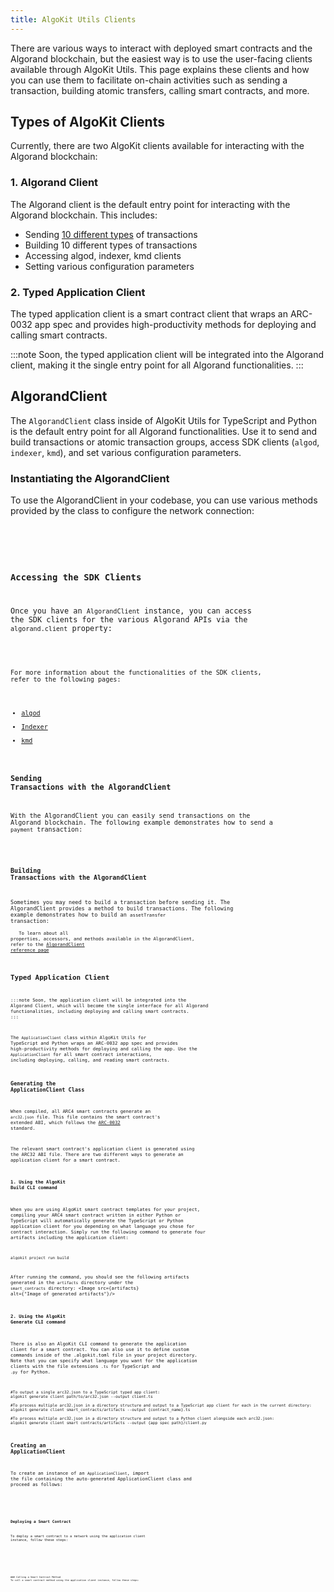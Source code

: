 ```yaml
---
title: AlgoKit Utils Clients
---
```






There are various ways to interact with deployed smart contracts and the Algorand blockchain, but the easiest way is to use the user-facing 
clients available through AlgoKit Utils. This page explains these clients and how you can use them to facilitate on-chain activities such as sending 
a transaction, building atomic transfers, calling smart contracts, and more. 

## Types of AlgoKit Clients
Currently, there are two AlgoKit clients available for interacting with the Algorand blockchain:

### 1. Algorand Client
The Algorand client is the default entry point for interacting with the Algorand blockchain. This includes:
- Sending [10 different types](https://github.com/algorandfoundation/algokit-utils-ts/blob/main/docs/code/classes/types_algorand_client.AlgorandClient.md#send) of transactions
- Building 10 different types of transactions
- Accessing algod,  indexer, kmd clients
- Setting various configuration parameters

### 2. Typed Application Client 
The typed application client is a smart contract client that wraps an ARC-0032 app spec and provides high-productivity 
methods for deploying and calling smart contracts.

:::note
Soon, the typed application client will be integrated into the Algorand client, making it the single entry point for all Algorand functionalities.
:::


## AlgorandClient
The `AlgorandClient` class inside of AlgoKit Utils for TypeScript and Python is the default entry point for all Algorand functionalities.
Use it to send and build transactions or atomic transaction groups, access SDK clients (`algod`, `indexer`, `kmd`), and set various configuration parameters.

### Instantiating the AlgorandClient
To use the AlgorandClient in your codebase, you can use various methods provided by the class to configure the network connection:

<Tabs syncKey="lang">
    <TabItem label="TypeScript" icon="seti:typescript">
        <Code code={networkConfig} lang='ts' />
    </TabItem>
</Tabs>

### Accessing the SDK Clients
Once you have an `AlgorandClient` instance, you can access the SDK clients for the various Algorand APIs via the `algorand.client` property:
<Tabs syncKey="lang">
    <TabItem label="TypeScript" icon="seti:typescript">
        <Code code={sdkclients} lang='ts' />
    </TabItem>
</Tabs>

For more information about the functionalities of the SDK clients, refer to the following pages:
- [algod](https://developer.algorand.org/docs/rest-apis/algod/)
- [Indexer](https://developer.algorand.org/docs/rest-apis/indexer/)
- [kmd](https://developer.algorand.org/docs/rest-apis/kmd/)

### Sending Transactions with the AlgorandClient
With the AlgorandClient you can easily send transactions on the Algorand blockchain. The following example demonstrates how to send a `payment` transaction:
<Tabs syncKey="lang">
    <TabItem label="TypeScript" icon="seti:typescript">
        <Code code={sendTxn} lang='ts' />
    </TabItem>
</Tabs>

### Building Transactions with the AlgorandClient
Sometimes you may need to build a transaction before sending it. The AlgorandClient provides a method to build transactions. The following example demonstrates how to build an `assetTransfer` transaction:
<Tabs syncKey="lang">
    <TabItem label="TypeScript" icon="seti:typescript">
        <Code code={buildTxn} lang='ts' />
    </TabItem>
</Tabs>
To learn about all properties, accessors, and methods available in the AlgorandClient, refer to the [AlgorandClient reference page]( https://github.com/algorandfoundation/algokit-utils-ts/blob/main/docs/code/classes/types_algorand_client.AlgorandClient.md)

## Typed Application Client	

:::note
Soon, the application client will be integrated into the Algorand Client, which will become the single interface for all Algorand functionalities, including deploying and calling smart contracts.
:::

The `ApplicationClient` class within AlgoKit Utils for TypeScript and Python wraps an ARC-0032 app spec and provides high-productivity methods for 
deploying and calling the app. Use the `ApplicationClient` for all smart contract interactions, including deploying, calling, and reading smart contracts.

### Generating the ApplicationClient Class
When compiled, all ARC4 smart contracts generate an `arc32.json` file. This file contains the smart contract's extended ABI, 
which follows the [ARC-0032](https://github.com/algorandfoundation/ARCs/blob/main/ARCs/arc-0032.md) standard. 

The relevant smart contract's application client is generated using the ARC32 ABI file. There are two different ways to 
generate an application client for a smart contract.

#### 1. Using the AlgoKit Build CLI command
When you are using AlgoKit smart contract templates for your project, compiling your ARC4 smart contract written in either Python or TypeScript 
will automatically generate the TypeScript or Python application client for you depending on what language you chose for contract interaction. Simply run the following command to generate four artifacts including the application client:

```shell showLineNumbers=false frame=terminal
algokit project run build
```
After running the command, you should see the following artifacts generated in the `artifacts` directory under the `smart_contracts` directory:
<Image src={artifacts} alt={"Image of generated artifacts"}/>

#### 2. Using the AlgoKit Generate CLI command
There is also an AlgoKit CLI command to generate the application client for a smart contract. You can also use it to define custom commands inside of the .algokit.toml file in your project directory.
Note that you can specify what language you want for the application clients with the file extensions `.ts` for TypeScript and `.py` for Python.

```shell showLineNumbers=false frame=terminal 
#To output a single arc32.json to a TypeScript typed app client: 
algokit generate client path/to/arc32.json --output client.ts

#To process multiple arc32.json in a directory structure and output to a TypeScript app client for each in the current directory: 
algokit generate client smart_contracts/artifacts --output {contract_name}.ts

#To process multiple arc32.json in a directory structure and output to a Python client alongside each arc32.json: 
algokit generate client smart_contracts/artifacts --output {app_spec_path}/client.py
```

### Creating an ApplicationClient
To create an instance of an `ApplicationClient`, import the file containing the auto-generated ApplicationClient class and proceed as follows:
<Tabs syncKey="lang">
    <TabItem label="TypeScript" icon="seti:typescript">
        <Code code={instantiateAppclient} lang='ts' />
    </TabItem>
    <TabItem label="Python" icon="seti:python">
        <Code code={instantiate_appclient} lang='py' />
    </TabItem>
</Tabs>

### Deploying a Smart Contract
To deploy a smart contract to a network using the application client instance, follow these steps:


<Tabs syncKey="lang">
    <TabItem label="TypeScript" icon="seti:typescript">
        <Code code={deployContract} lang='ts' />
    </TabItem>
    <TabItem label="Python" icon="seti:python">
        <Code code={deploy_contract} lang='py' />
    </TabItem>
</Tabs>
### Calling a Smart Contract Method
To call a smart contract method using the application client instance, follow these steps:

<Tabs syncKey="lang">
    <TabItem label="TypeScript" icon="seti:typescript">
        <Code code={callMethod} lang='ts' />
    </TabItem>
    <TabItem label="Python" icon="seti:python">
        <Code code={call_method} lang='py' />
    </TabItem>
</Tabs>